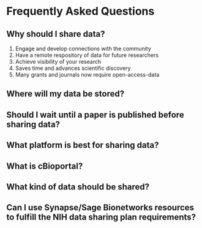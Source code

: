 
# Frequently Asked Questions

## Why should I share data? 

1. Engage and develop connections with the community 
2. Have a remote respository of data for future researchers 
3. Achieve visibility of your research
4. Saves time and advances scientific discovery
5. Many grants and journals now require open-access-data

## Where will my data be stored? 


## Should I wait until a paper is published before sharing data? 



## What platform is best for sharing data? 



## What is cBioportal? 



## What kind of data should be shared? 




## Can I use Synapse/Sage Bionetworks resources to fulfill the NIH data sharing plan requirements? 

